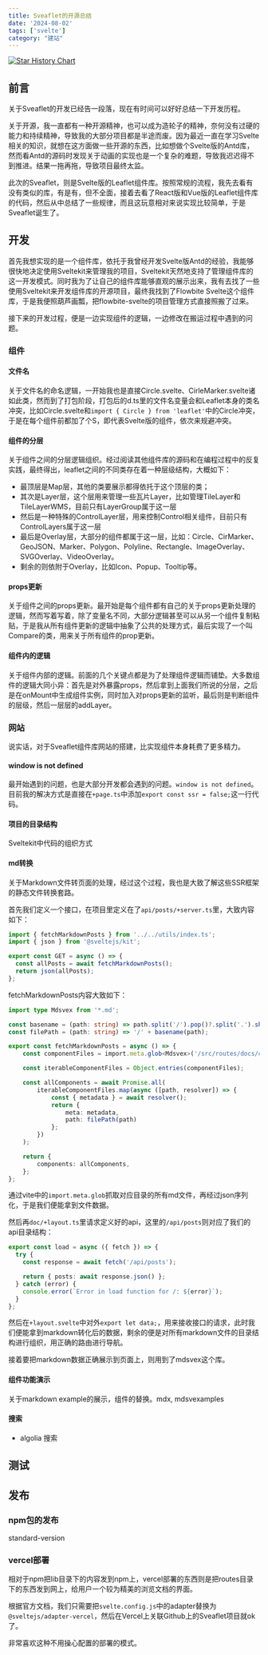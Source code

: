 ```yaml
---
title: Sveaflet的开源总结
date: '2024-08-02'
tags: ['svelte']
category: "建站"
---
```


[![Star History Chart](https://api.star-history.com/svg?repos=GrayFrost/sveaflet&type=Date)](https://star-history.com/#GrayFrost/sveaflet&Date)

## 前言
关于Sveaflet的开发已经告一段落，现在有时间可以好好总结一下开发历程。

关于开源，我一直都有一种开源精神，也可以成为造轮子的精神，奈何没有过硬的能力和持续精神，导致我的大部分项目都是半途而废。因为最近一直在学习Svelte相关的知识，就想在这方面做一些开源的东西，比如想做个Svelte版的Antd库，然而看Antd的源码时发现关于动画的实现也是一个复杂的难题，导致我迟迟得不到推进。结果一拖再拖，导致项目最终太监。

此次的Sveaflet，则是Svelte版的Leaflet组件库。按照常规的流程，我先去看有没有类似的库，有是有，但不全面，接着去看了React版和Vue版的Leaflet组件库的代码，然后从中总结了一些规律，而且这玩意相对来说实现比较简单，于是Sveaflet诞生了。

## 开发

首先我想实现的是一个组件库，依托于我曾经开发Svelte版Antd的经验，我能够很快地决定使用Sveltekit来管理我的项目，Sveltekit天然地支持了管理组件库的这一开发模式。同时我为了让自己的组件库能够直观的展示出来，我有去找了一些使用Sveltekit来开发组件库的开源项目，最终我找到了Flowbite Svelte这个组件库，于是我便照葫芦画瓢，把flowbite-svelte的项目管理方式直接照搬了过来。

接下来的开发过程，便是一边实现组件的逻辑，一边修改在搬运过程中遇到的问题。

### 组件

#### 文件名

关于文件名的命名逻辑，一开始我也是直接Circle.svelte、CirleMarker.svelte诸如此类，然而到了打包阶段，打包后的d.ts里的文件名变量会和Leaflet本身的类名冲突，比如Circle.svelte和`import { Circle } from 'leaflet'`中的Circle冲突，于是在每个组件前都加了个S，即代表Svelte版的组件，依次来规避冲突。

#### 组件的分层

关于组件之间的分层逻辑组织。经过阅读其他组件库的源码和在编程过程中的反复实践，最终得出，leaflet之间的不同类存在着一种层级结构，大概如下：

- 最顶层是Map层，其他的类要展示都得依托于这个顶层的类；
- 其次是Layer层，这个层用来管理一些瓦片Layer，比如管理TileLayer和TileLayerWMS，目前只有LayerGroup属于这一层
- 然后是一种特殊的ControlLayer层，用来控制Control相关组件，目前只有ControlLayers属于这一层
- 最后是Overlay层，大部分的组件都属于这一层，比如：Circle、CirMarker、GeoJSON、Marker、Polygon、Polyline、Rectangle、ImageOverlay、SVGOverlay、VideoOverlay。
- 剩余的则依附于Overlay，比如Icon、Popup、Tooltip等。

#### props更新

关于组件之间的props更新。最开始是每个组件都有自己的关于props更新处理的逻辑，然而写着写着，除了变量名不同，大部分逻辑甚至可以从另一个组件复制粘贴，于是我从所有组件更新的逻辑中抽象了公共的处理方式，最后实现了一个叫Compare的类，用来关于所有组件的prop更新。

#### 组件内的逻辑

关于组件内部的逻辑。前面的几个关键点都是为了处理组件逻辑而铺垫。大多数组件的逻辑大同小异：首先是对外暴露props，然后拿到上面我们所说的分层，之后是在onMount中生成组件实例，同时加入对props更新的监听，最后则是判断组件的层级，然后一层层的addLayer。

### 网站

说实话，对于Sveaflet组件库网站的搭建，比实现组件本身耗费了更多精力。

#### window is not defined

最开始遇到的问题，也是大部分开发都会遇到的问题。`window is not defined`。目前我的解决方式是直接在`+page.ts`中添加`export const ssr = false;`这一行代码。

#### 项目的目录结构
Sveltekit中代码的组织方式

#### md转换

关于Markdown文件转页面的处理，经过这个过程，我也是大致了解这些SSR框架的静态文件转换套路。

首先我们定义一个接口，在项目里定义在了`api/posts/+server.ts`里，大致内容如下：

```typescript
import { fetchMarkdownPosts } from '../../utils/index.ts';
import { json } from '@sveltejs/kit';

export const GET = async () => {
  const allPosts = await fetchMarkdownPosts();
  return json(allPosts);
};
```

fetchMarkdownPosts内容大致如下：
```typescript
import type Mdsvex from '*.md';

const basename = (path: string) => path.split('/').pop()?.split('.').shift() ?? '';
const filePath = (path: string) => '/' + basename(path);

export const fetchMarkdownPosts = async () => {
	const componentFiles = import.meta.glob<Mdsvex>('/src/routes/docs/components/*.md');

	const iterableComponentFiles = Object.entries(componentFiles);

	const allComponents = await Promise.all(
		iterableComponentFiles.map(async ([path, resolver]) => {
			const { metadata } = await resolver();
			return {
				meta: metadata,
				path: filePath(path)
			};
		})
	);

	return {
		components: allComponents,
	};
};
```
通过vite中的`import.meta.glob`抓取对应目录的所有md文件，再经过json序列化，于是我们便能拿到文件数据。


然后再`doc/+layout.ts`里请求定义好的api，这里的`/api/posts`则对应了我们的api目录结构：
```typescript
export const load = async ({ fetch }) => {
  try {
    const response = await fetch('/api/posts');

    return { posts: await response.json() };
  } catch (error) {
    console.error(`Error in load function for /: ${error}`);
  }
};
```
然后在`+layout.svelte`中对外`export let data;`，用来接收接口的请求，此时我们便能拿到markdown转化后的数据，剩余的便是对所有markdown文件的目录结构进行组织，用正确的路由进行导航。

接着要把markdown数据正确展示到页面上，则用到了mdsvex这个库。

#### 组件功能演示
关于markdown example的展示，组件的替换。mdx, mdsvexamples



#### 搜索
- algolia 搜索

## 测试

## 发布
### npm包的发布
standard-version

### vercel部署
相对于npm把lib目录下的内容发到npm上，vercel部署的东西则是把routes目录下的东西发到网上，给用户一个较为精美的浏览文档的界面。

根据官方文档，我们只需要把`svelte.config.js`中的adapter替换为`@sveltejs/adapter-vercel`，然后在Vercel上关联Github上的Sveaflet项目就ok了。

非常喜欢这种不用操心配置的部署的模式。
